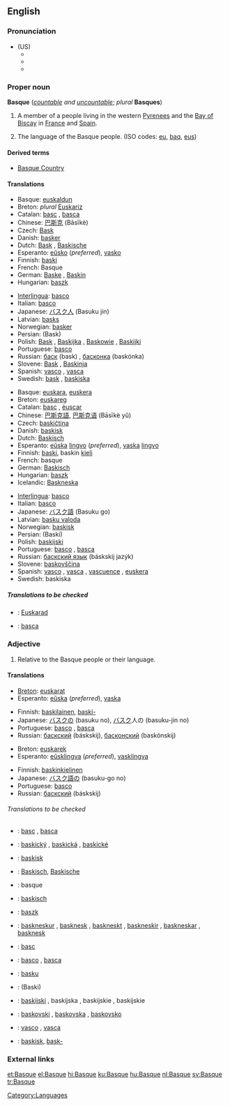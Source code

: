 {{interwiktionary|code=eu}}
{{see|basque}}
==English==
{{wikipedia}}

===Pronunciation===
*(US)
**{{AHD|/bask/}}
**{{IPA|/bæsk/}}
**{{SAMPA|/b{sk/}}

===Proper noun===
'''Basque''' (''[[countable]] and [[uncountable]]''; ''plural'' '''Basques''')

# A member of a people living in the western [[Pyrenees]] and the [[Bay of Biscay]] in [[France]] and [[Spain]].
# {{uncountable}} The language of the Basque people. (ISO codes: [[eu]], [[baq]], [[eus]])

====Derived terms====
*[[Basque Country]]

====Translations====
{{trans-top|A member of a people}}
*Basque: [[euskaldun]]
*Breton: ''plural'' [[Euskariz]]
*Catalan: [[basc]] {{m}}, [[basca]] {{f}}
*Chinese: [[巴斯克]] (Bāsīkè)
*Czech: [[Bask]] {{m}}
*Danish: [[basker]]
*Dutch: [[Bask]] {{m}}, [[Baskische]] {{f}}
*Esperanto: [[eŭsko]] (''preferred''), [[vasko]]
*Finnish: [[baski]]
*French: Basque {{mf}}
*German: [[Baske]] {{m}}, [[Baskin]] {{f}}
*Hungarian: [[baszk]]
{{trans-mid}}
*[[Interlingua]]: [[basco]]
*Italian: [[basco]] {{m}}
*Japanese: [[バスク人]] (Basuku jin)
*Latvian: [[basks]] {{m}}
*Norwegian: [[basker]]
*Persian: {{FAchar|[[باسک]]}} (Bask)
*Polish: [[Bask]] {{m}}, [[Baskijka]] {{f}}, [[Baskowie]] {{m}} {{p}}, [[Baskijki]] {{f}} {{p}}
*Portuguese: [[basco]] {{m}}
*Russian: [[баск]] (bask) {{m}}, [[басконка]] (baskónka) {{f}}
*Slovene: [[Bask]] {{m}}, [[Baskinja]] {{f}}
*Spanish: [[vasco]] {{m}}, [[vasca]] {{f}}
*Swedish: [[bask]] {{m}}, [[baskiska]] {{f}}
{{trans-bottom}}

{{trans-top|The language of the Basque people}}
*Basque: [[euskara]], [[euskera]]
*Breton: [[euskareg]] {{m}}
*Catalan: [[basc]] {{m}}, [[èuscar]] {{m}}
*Chinese: [[巴斯克語]], [[巴斯克语]] (Bāsīkè yǔ)
*Czech: [[baskičtina]] {{f}}
*Danish: [[baskisk]]
*Dutch: [[Baskisch]] {{n}}
*Esperanto: [[eŭska]] [[lingvo]] (''preferred''), [[vaska]] [[lingvo]]
*Finnish: [[baski]], baskin [[kieli]]
*French: basque {{m}}
*German: [[Baskisch]] {{n}}
*Hungarian: [[baszk]]
*Icelandic: [[Baskneska]]
{{trans-mid}}
*[[Interlingua]]: [[basco]]
*Italian: [[basco]] {{m}}
*Japanese: [[バスク語]] (Basuku go)
*Latvian: [[basku valoda]] {{f}}
*Norwegian: [[baskisk]]
*Persian: {{FAchar|[[باسکی]]}} (Baski)
*Polish: [[baskijski]] {{m}}
*Portuguese: [[basco]] {{m}}, [[basca]] {{f}}
*Russian: [[баскский язык]] (báskskij jazýk) {{m}}
*Slovene: [[baskovščina]] {{f}}
*Spanish: [[vasco]] {{m}}, [[vasca]] {{f}}, [[vascuence]] {{m}}, [[euskera]] {{m}}
*Swedish: baskiska {{c}}
{{trans-bottom}}

=====Translations to be checked=====
{{checktrans}}
{{top}}
*{{ttbc|Breton}}: [[Euskarad]] {{m}}
{{mid}}
*{{ttbc|Romanian}}: [[basca]]
{{bottom}}

===Adjective===
{{en-adj|-}}

# Relative to the Basque people or their language.

====Translations====
{{trans-top|relative to the Basque people}}
*[[Breton]]: [[euskarat]]
*Esperanto: [[eŭska]] (''preferred''), [[vaska]]
{{trans-mid}}
*Finnish: [[baskilainen]], [[baski|baski-]]
*Japanese: [[バスク]]の (basuku no), [[バスク]]人の (basuku-jin no)
*Portuguese: [[basco]] {{m}}, [[basca]] {{f}}
*Russian: [[баскский]] (báskskij), [[басконский]] (baskónskij)
{{trans-bottom}}

{{trans-top|relative to the Basque language}}
*Breton: [[euskarek]]
*Esperanto: [[eŭsklingva]] (''preferred''), [[vasklingva]]
{{trans-mid}}
*Finnish: [[baskinkielinen]]
*Japanese: [[バスク語]]の (basuku-go no)
*Portuguese: [[basco]]
*Russian: [[баскский]] (báskskij)
{{trans-bottom}}

======Translations to be checked======
{{checktrans}}
{{trans-top|translations to be checked}}
*{{ttbc|Catalan}}: [[basc]] {{m}}, [[basca]] {{f}}
*{{ttbc|Czech}}: [[baskický]] {{m}}, [[baskická]] {{f}}, [[baskické]] {{n}}
*{{ttbc|Danish}}: [[baskisk]]
*{{ttbc|Dutch}}: [[Baskisch]], [[Baskische]]
*{{ttbc|French}}: basque
*{{ttbc|German}}: [[baskisch]]
*{{ttbc|Hungarian}}: [[baszk]]
{{mid}}
*{{ttbc|Icelandic}}: [[baskneskur]] {{m}}, [[basknesk]] {{f}}, [[baskneskt]] {{n}}, [[baskneskir]] {{m}} {{p}}, [[baskneskar]] {{f}} {{p}}, [[basknesk]] {{n}} {{p}}
*{{ttbc|Interlingua}}: [[basc]]
*{{ttbc|Italian}}: [[basco]] {{m}}, [[basca]] {{f}}
*{{ttbc|Latvian}}: [[basku]]
*{{ttbc|Persian}}: {{FAchar|[[باسکی]]}} (Baski)
*{{ttbc|Polish}}: [[baskijski]] {{m}}, baskijska {{f}}, baskijskie {{n}}, baskijskie {{p}}
*{{ttbc|Slovenian}}: [[baskovski]] {{m}}, [[baskovska]] {{f}}, [[baskovsko]] {{n}}
*{{ttbc|Spanish}}: [[vasco]] {{m}}, [[vasca]] {{f}}
*{{ttbc|Swedish}}: [[baskisk]], [[bask-]]
{{bottom}}

===External links===
{{ethnologue|code=eus}}
{{ethnologue|lang=Navarro-Labourdin Basque|code=bqe}}
{{ethnologue|lang=Souletin Basque|code=bsz}}

[[Category:Languages]]

[[et:Basque]]
[[el:Basque]]
[[hi:Basque]]
[[ku:Basque]]
[[hu:Basque]]
[[nl:Basque]]
[[sv:Basque]]
[[tr:Basque]]